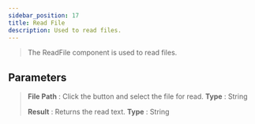 ```yaml
---
sidebar_position: 17
title: Read File
description: Used to read files.
---
```

> The ReadFile component is used to read files.

## Parameters

> **File Path** : Click the button and select the file for read. **Type** : String
>
> **Result** : Returns the read text. **Type** : String
